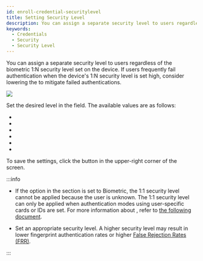 ```yaml
---
id: enroll-credential-securitylevel
title: Setting Security Level
description: You can assign a separate security level to users regardless of the biometric 1:N security level set on the device.
keywords:
  - Credentials
  - Security
  - Security Level
---
```


You can assign a separate security level to users regardless of the biometric 1:N security level set on the device. If users frequently fail authentication when the device's 1:N security level is set high, consider lowering the <Cmd sid='user.fingerSecurityLevel' product='2' /> to mitigate failed authentications. 

<Image src='/img/biostarx-new-user-credential-securitylevle.png' />

Set the desired level in the <Cmd sid='user.fingerSecurityLevel' product='2' /> field. The available values are as follows:

* <Cmd sid='securityLevel.deviceDefault' product='2' />

* <Cmd sid='securityLevel.lowest' product='2' />

* <Cmd sid='securityLevel.low' product='2' />

* <Cmd sid='securityLevel.normal' product='2' />

* <Cmd sid='securityLevel.high' product='2' />

* <Cmd sid='securityLevel.highest' product='2' />

To save the settings, click the <Cmd sid='button.apply' product='2' /> button in the upper-right corner of the screen.

:::info

* If the <Cmd sid='user.authMode.privateMode' product='2' /> option in the <Cmd sid='common.permission' product='2' /> section is set to <Cmd>Biometric</Cmd>, the 1:1 security level cannot be applied because the user is unknown. The 1:1 security level can only be applied when authentication modes using user-specific cards or IDs are set. For more information about <Cmd sid='user.authMode.privateMode' product='2' />, refer to [the following document](set-permission#privateAuthMode).

* Set an appropriate security level. A higher security level may result in lower fingerprint authentication rates or higher [False Rejection Rates (FRR)](../../reference/glossary#frr).

:::
